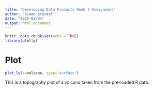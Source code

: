 ```yaml
---
title: "Developing Data Products Week 3 Assignment"
author: "Simon Grasdal"
date: "2025-01-04"
output: html_document
---
```


```r
knitr::opts_chunk$set(echo = TRUE)
library(plotly)
```

# Plot
```r
plot_ly(z=volcano, type="surface")
```
This is a topography plot of a volcano taken from the pre-loaded R data.
